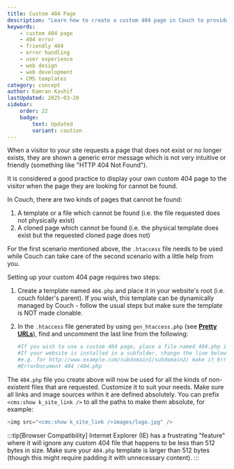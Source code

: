 ```yaml
---
title: Custom 404 Page
description: "Learn how to create a custom 404 page in Couch to provide a user-friendly error message when a requested page is not found."
keywords:
    - custom 404 page
    - 404 error
    - friendly 404
    - error handling
    - user experience
    - web design
    - web development
    - CMS templates
category: concept
author: Kamran Kashif
lastUpdated: 2025-03-20
sidebar:
    order: 22
    badge:
        text: Updated
        variant: caution
---
```



When a visitor to your site requests a page that does not exist or no longer exists, they are shown a generic error message which is not very intuitive or friendly (something like "HTTP 404 Not Found").

It is considered a good practice to display your own custom 404 page to the visitor when the page they are looking for cannot be found.

In Couch, there are two kinds of pages that cannot be found:

<Steps>

1. A template or a file which cannot be found (i.e. the file requested does not physically exist)
2. A cloned page which cannot be found (i.e. the physical template does exist but the requested cloned page does not)

</Steps>

For the first scenario mentioned above, the `.htaccess` file needs to be used while Couch can take care of the second scenario with a little help from you.

Setting up your custom 404 page requires two steps:

<Steps>

1. Create a template named `404.php` and place it in your website's root (i.e. couch folder's parent). If you wish, this template can be dynamically managed by Couch - follow the usual steps but make sure the template is NOT made clonable.

2. In the `.htaccess` file generated by using `gen_htaccess.php` (see [**Pretty URLs**](../pretty-urls/)), find and uncomment the last line from the following:

    ```apache title=".htaccess"
    #If you wish to use a custom 404 page, place a file named 404.php in your website's root and uncomment the line below.
    #If your website is installed in a subfolder, change the line below to reflect the path to the subfolder.
    #e.g. for http://www.example.com/subdomain1/subdomain2/ make it ErrorDocument 404 /subdomain1/subdomain2/404.php
    #ErrorDocument 404 /404.php
    ```

</Steps>

The `404.php` file you create above will now be used for all the kinds of non-existent files that are requested. Customize it to suit your needs. Make sure all links and image sources within it are defined absolutely. You can prefix `<cms:show k_site_link />` to all the paths to make them absolute, for example:

```php title="404.php"
<img src="<cms:show k_site_link />images/logo.jpg" />
```

:::tip[Browser Compatibility]
Internet Explorer (IE) has a frustrating "feature" where it will ignore any custom 404 file that happens to be less than 512 bytes in size. Make sure your `404.php` template is larger than 512 bytes (though this might require padding it with unnecessary content).
:::
